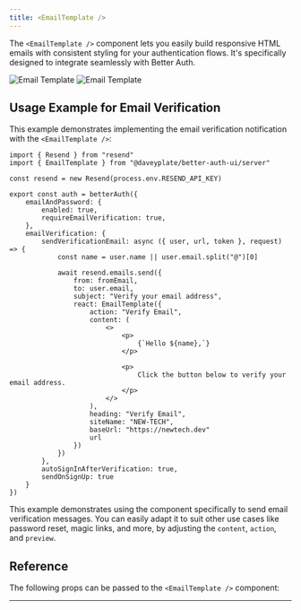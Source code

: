 ```yaml
---
title: <EmailTemplate />
---
```


The `<EmailTemplate />` component lets you easily build responsive HTML emails with consistent styling for your authentication flows. It's specifically designed to integrate seamlessly with Better Auth.

<img alt="Email Template" src="/screenshots/email-template-dark.png" className="rounded-xl hidden dark:block w-sm mt-0 mb-0" />
<img alt="Email Template" src="/screenshots/email-template-light.png" className="rounded-xl dark:hidden w-sm mt-0 mb-0" />

## Usage Example for Email Verification

This example demonstrates implementing the email verification notification with the `<EmailTemplate />`:

```tsx title="lib/auth.ts"
import { Resend } from "resend"
import { EmailTemplate } from "@daveyplate/better-auth-ui/server"

const resend = new Resend(process.env.RESEND_API_KEY)

export const auth = betterAuth({
    emailAndPassword: {
        enabled: true,
        requireEmailVerification: true,
    },
    emailVerification: {
        sendVerificationEmail: async ({ user, url, token }, request) => {
            const name = user.name || user.email.split("@")[0]

            await resend.emails.send({
                from: fromEmail,
                to: user.email,
                subject: "Verify your email address",
                react: EmailTemplate({
                    action: "Verify Email",
                    content: (
                        <>
                            <p>
                                {`Hello ${name},`}
                            </p>

                            <p>
                                Click the button below to verify your email address.
                            </p>
                        </>
                    ),
                    heading: "Verify Email",
                    siteName: "NEW-TECH",
                    baseUrl: "https://newtech.dev"
                    url
                })
            })
        },
        autoSignInAfterVerification: true,
        sendOnSignUp: true
    }
})
```

This example demonstrates using the component specifically to send email verification messages. You can easily adapt it to suit other use cases like password reset, magic links, and more, by adjusting the `content`, `action`, and `preview`.

## Reference

The following props can be passed to the `<EmailTemplate />` component:

<AutoTypeTable path="../src/components/email/email-template.tsx" name="EmailTemplateProps" />

---
